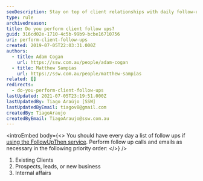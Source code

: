 ```yaml
---
seoDescription: Stay on top of client relationships with daily follow-ups prioritized by existing clients, prospects, and internal affairs.
type: rule
archivedreason:
title: Do you perform client follow ups?
guid: 316cd02e-1710-4c5b-99b9-bcbe16710756
uri: perform-client-follow-ups
created: 2019-07-05T22:03:31.000Z
authors:
  - title: Adam Cogan
    url: https://ssw.com.au/people/adam-cogan
  - title: Matthew Sampias
    url: https://ssw.com.au/people/matthew-sampias
related: []
redirects:
  - do-you-perform-client-follow-ups
lastUpdated: 2021-07-05T23:19:51.000Z
lastUpdatedBy: Tiago Araújo [SSW]
lastUpdatedByEmail: tiagov8@gmail.com
createdBy: TiagoAraujo
createdByEmail: TiagoAraujo@ssw.com.au
---
```


<introEmbed
  body={<>
You should have every day a list of follow ups if [using the FollowUpThen service](/do-you-follow-up-emails-effectively). Perform follow up calls and emails as necessary in the following priority order:
  </>}
/>
1. Existing Clients
2. Prospects, leads, or new business
3. Internal affairs
